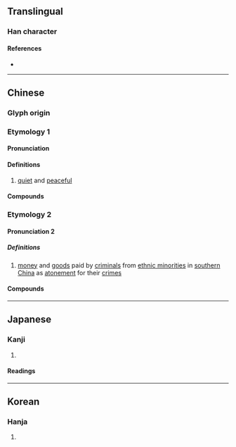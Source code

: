 {{character info}}
==Translingual==

===Han character===
{{Han char|rn=9|rad=人|as=08|sn=10|four=29289|canj=OFF|ids=⿰亻炎}}

====References====
* {{Han ref|kx=0107.280|dkj=00768|dj=0229.080|hdz=10184.010|uh=5013|ud=20499|bh=D0CB|bd=53451}}

----

==Chinese==
{{zh-forms}}

===Glyph origin===
{{Han etym}}

===Etymology 1===

====Pronunciation====
{{zh-pron
|m=tán
|c=taam4
|mc=y
|oc=y
|cat=a
}}

====Definitions====
{{zh-hanzi}}

# {{lb|zh|obsolete}} [[quiet]] and [[peaceful]]

====Compounds====
{{zh-der|倓然|恬倓}}

===Etymology 2===

====Pronunciation 2====
{{zh-pron
|m=tàn
|cat=n
}}

=====Definitions=====
{{zh-hanzi}}

# {{lb|zh|historical}} [[money]] and [[good]]s paid by [[criminal]]s from [[ethnic minorities]] in [[southern]] [[China]] as [[atonement]] for their [[crime]]s
#: {{zh-alt-inline|賧}}

====Compounds====
{{zh-der|倓錢}}

----

==Japanese==

===Kanji===
{{ja-kanji|grade=|rs=人08}}

# {{rfdef|ja|sort=人08}}

====Readings====
{{ja-readings|on=たん,だん|kun=やすい,しずか}}

----

==Korean==

===Hanja===
{{ko-hanja|담}}

# {{rfdef|ko|sort=人08}}